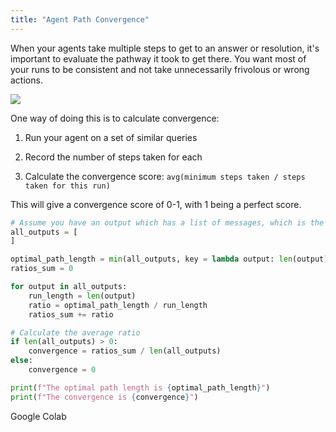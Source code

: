 ```yaml
---
title: "Agent Path Convergence"
---
```


When your agents take multiple steps to get to an answer or resolution, it's important to evaluate the pathway it took to get there. You want most of your runs to be consistent and not take unnecessarily frivolous or wrong actions.

<Frame caption="">
  <img src="https://storage.googleapis.com/arize-phoenix-assets/assets/images/phoenix-docs-images/1cbc2bab-image.jpeg" />
</Frame>

One way of doing this is to calculate convergence:

1. Run your agent on a set of similar queries

2. Record the number of steps taken for each

3. Calculate the convergence score: `avg(minimum steps taken / steps taken for this run)`

This will give a convergence score of 0-1, with 1 being a perfect score.

```python
# Assume you have an output which has a list of messages, which is the path taken
all_outputs = [
]

optimal_path_length = min(all_outputs, key = lambda output: len(output))
ratios_sum = 0

for output in all_outputs:
    run_length = len(output)
    ratio = optimal_path_length / run_length
    ratios_sum += ratio

# Calculate the average ratio
if len(all_outputs) > 0:
    convergence = ratios_sum / len(all_outputs)
else:
    convergence = 0

print(f"The optimal path length is {optimal_path_length}")
print(f"The convergence is {convergence}")
```

<Card horizontal icon="https://storage.googleapis.com/arize-phoenix-assets/assets/images/phoenix-docs-images/gc.ico" href="https://colab.research.google.com/github/Arize-ai/phoenix/blob/main/tutorials/evals/evaluate_agent.ipynb" >
    Google Colab
</Card>